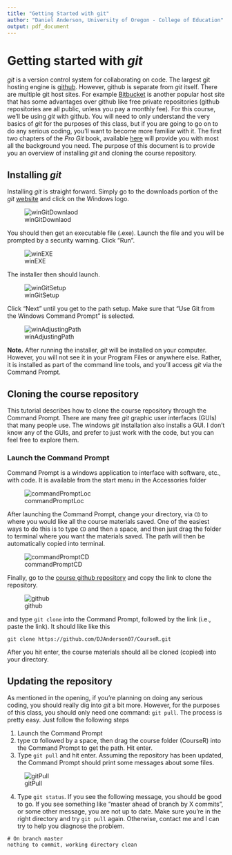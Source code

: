 ```yaml
---
title: "Getting Started with git"
author: "Daniel Anderson, University of Oregon - College of Education"
output: pdf_document
---
```

# Getting started with *git*

*git* is a version control system for collaborating on code. The largest git 
  hosting engine is [github](https://github.com). However, github is separate
  from *git* itself. There are multiple git host sites. For example 
  [Bitbucket](https://bitbucket.org) is another popular host site that has some
  advantages over github like free private repositories (github repositories 
  are all public, unless you pay a monthly fee). For this course, we'll be using
  *git* with github. You will need to only understand the very basics of *git*
  for the purposes of this class, but if you are going to go on to do any 
  serious coding, you'll want to become more familiar with it. The first two 
  chapters of the *Pro Git* book, available 
  [here](https://git-scm.com/book/en/v2) will provide you with most all the 
  background you need. The purpose of this document is to provide you an 
  overview of installing *git* and cloning the course repository.

## Installing *git*
Installing *git* is straight forward. Simply go to the downloads portion of the
  *git* [website](https://git-scm.com/downloads) and click on the Windows logo.

![winGitDownlaod](/Users/Daniel/Dropbox/Teaching/CourseR/git_Tutorials/img/winGitDownload.png)

You should then get an executable file (.exe). Launch the file and you will be 
  prompted by a security warning. Click "Run".

![winEXE](/Users/Daniel/Dropbox/Teaching/CourseR/git_Tutorials/img/winEXE.png)

The installer then should launch.

![winGitSetup](/Users/Daniel/Dropbox/Teaching/CourseR/git_Tutorials/img/winGitSetup.png)

Click "Next" until you get to the path setup. Make sure that "Use Git from the 
  Windows Command Prompt" is selected.

![winAdjustingPath](/Users/Daniel/Dropbox/Teaching/CourseR/git_Tutorials/img/winAdjustingPath.png)

**Note.** After running the installer, *git* will be installed on your computer.
  However, you will not see it in your Program Files or anywhere else. Rather, 
  it is installed as part of the command line tools, and you'll access *git* via
  the Command Prompt. 

## Cloning the course repository

This tutorial describes how to clone the course repository through the Command 
  Prompt. There are many free *git* graphic user interfaces (GUIs) that many 
  people use. The windows *git* installation also installs a GUI. I don't know 
  any of the GUIs, and prefer to just work with the code, but you can feel 
  free to explore them.

### Launch the Command Prompt
Command Prompt is a windows application to interface with software, etc., with
  code. It is available from the start menu in the Accessories folder

![commandPromptLoc](/Users/Daniel/Dropbox/Teaching/CourseR/git_Tutorials/img/commandPromptLoc.png)

After launching the Command Prompt, change your directory, via `CD` to where you 
  would like all the course materials saved. One of the easiest ways to do this 
  is to type `CD` and then a space, and then just drag the folder to terminal 
  where you want the materials saved. The path will then be automatically copied 
  into terminal.

![commandPromptCD](/Users/Daniel/Dropbox/Teaching/CourseR/git_Tutorials/img/commandPromptCD.png)

Finally, go to the 
  [course github repository](https://github.com/DJAnderson07/CourseR) and copy 
  the link to clone the repository. 

![github](/Users/Daniel/Dropbox/Teaching/CourseR/git_Tutorials/img/github.png)

and type `git clone` into the Command Prompt, followed by the link (i.e., paste 
  the link). It should like like this

```
git clone https://github.com/DJAnderson07/CourseR.git
```
After you hit enter, the course materials should all be cloned (copied) into 
  your directory.

## Updating the repository
As mentioned in the opening, if you're planning on doing any serious coding, you
  should really dig into *git* a bit more. However, for the purposes of this 
  class, you should only need one command: `git pull`. The process is pretty
  easy. Just follow the following steps

1. Launch the Command Prompt
2. type `CD` followed by a space, then drag the course folder (CourseR) into 
   the Command Prompt to get the path. Hit enter.
3. Type `git pull` and hit enter. Assuming the repository has been updated, 
   the Command Prompt should print some messages about some files.

![gitPull](/Users/Daniel/Dropbox/School/CourseR/git_Tutorials/img/gitPull.png)

4. Type `git status`. If you see the following message, you should be good to 
   go. If you see something like "master ahead of branch by X commits", or some
   other message, you are not up to date. Make sure you're in the right 
   directory and try `git pull` again. Otherwise, contact me and I can try to 
   help you diagnose the problem.

```
# On branch master
nothing to commit, working directory clean
```

